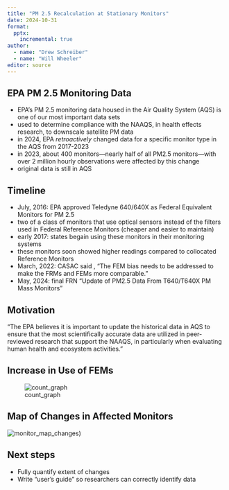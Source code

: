 ```yaml
---
title: "PM 2.5 Recalculation at Stationary Monitors"
date: 2024-10-31
format: 
  pptx:
    incremental: true
author: 
  - name: "Drew Schreiber"
  - name: "Will Wheeler"
editor: source
---
```


## EPA PM 2.5 Monitoring Data

 - EPA's PM 2.5 monitoring data housed in the Air Quality System (AQS) is one of our most important data sets
 - used to determine compliance with the NAAQS, in health effects research, to downscale satellite PM data
 - in 2024, EPA *retroactively* changed data for a specific monitor type in the AQS from 2017-2023
 - in 2023, about 400 monitors—nearly half of all PM2.5 monitors—with over 2 million hourly observations were affected by this change
 - original data is still in AQS

 
## Timeline

- July, 2016: EPA approved Teledyne 640/640X as Federal Equivalent Monitors for PM 2.5
- two of a class of monitors that use optical sensors instead of the filters used in Federal Reference Monitors (cheaper and easier to maintain)
- early 2017: states begain using these monitors in their monitoring systems
- these monitors soon showed higher readings compared to collocated Reference Monitors
- March, 2022: CASAC said , “The FEM bias needs to be addressed to make the FRMs and FEMs more comparable." 
- May, 2024: final FRN "Update of PM2.5 Data From T640/T640X PM Mass Monitors"


## Motivation

"The EPA believes it is important to update the historical data in AQS to ensure that the most scientifically accurate data are utilized in peer-reviewed research that support the NAAQS, in particularly when evaluating human health and ecosystem activities."

## Increase in Use of FEMs

![count_graph](../figs/observation_counts.png)

## Map of Changes in Affected Monitors

![monitor_map_changes](../figs/monitor_map_pm_changes.png))


## Next steps

- Fully quantify extent of changes
- Write "user's guide" so researchers can correctly identify data

